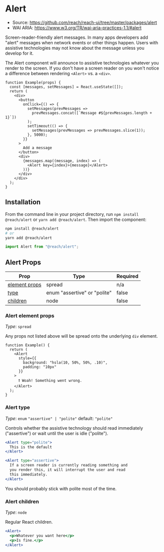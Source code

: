 
<SEO
  title="Alert"
  description="Accessible component to create alert messages for React"
/>

# Alert

- Source: https://github.com/reach/reach-ui/tree/master/packages/alert
- WAI ARIA: https://www.w3.org/TR/wai-aria-practices-1.1/#alert

Screen-reader-friendly alert messages. In many apps developers add "alert" messages when network events or other things happen. Users with assistive technologies may not know about the message unless you develop for it.

The Alert component will announce to assistive technologies whatever you render to the screen. If you don't have a screen reader on you won't notice a difference between rendering `<Alert>` vs. a `<div>`.

```jsx-live
function Example(props) {
  const [messages, setMessages] = React.useState([]);
  return (
    <div>
      <button
        onClick={() => {
          setMessages(prevMessages =>
            prevMessages.concat([`Message #${prevMessages.length + 1}`])
          );
          setTimeout(() => {
            setMessages(prevMessages => prevMessages.slice(1));
          }, 5000);
        }}
      >
        Add a message
      </button>
      <div>
        {messages.map((message, index) => (
          <Alert key={index}>{message}</Alert>
        ))}
      </div>
    </div>
  );
}
```

## Installation

From the command line in your project directory, run `npm install @reach/alert` or `yarn add @reach/alert`. Then import the component:

```bash
npm install @reach/alert
# or
yarn add @reach/alert
```

```js
import Alert from "@reach/alert";
```

## Alert Props

| Prop                                  | Type                         | Required |
| ------------------------------------- | ---------------------------- | -------- |
| [element props](#alert-element-props) | spread                       | n/a      |
| [type](#alert-type)                   | enum "assertive" or "polite" | false    |
| [children](#alert-children)           | node                         | false    |

### Alert element props

_Type_: `spread`

Any props not listed above will be spread onto the underlying `div` element.

```jsx-live
function Example() {
  return (
    <Alert
      style={{
        background: "hsla(10, 50%, 50%, .10)",
        padding: "10px"
      }}
    >
      ❗️ Woah! Something went wrong.
    </Alert>
  );
}
```

### Alert type

_Type_: `enum` `"assertive" | "polite"` default: `"polite"`

Controls whether the assistive technology should read immediately ("assertive") or wait until the user is idle ("polite").

```jsx
<Alert type="polite">
  This is the default
</Alert>

<Alert type="assertive">
  If a screen reader is currently reading something and
  you render this, it will interrupt the user and read
  this immediately.
</Alert>
```

You should probably stick with polite most of the time.

### Alert children

_Type_: `node`

Regular React children.

```jsx
<Alert>
  <p>Whatever you want here</p>
  <p>Is fine.</p>
</Alert>
```
